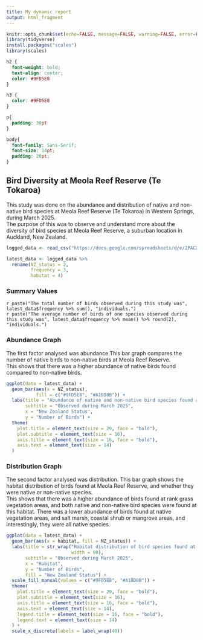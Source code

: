 ```yaml
---
title: My dynamic report
output: html_fragment
---
```


```r
knitr::opts_chunk$set(echo=FALSE, message=FALSE, warning=FALSE, error=FALSE)
library(tidyverse)
install.packages("scales")
library(scales)
```

```css
h2 {
  font-weight: bold;
  text-align: center;
  color: #9FD5E8
}

h3 {
  color: #9FD5E8
}

p{
  padding: 30pt
}

body{
  font-family: Sans-Serif;
  font-size: 14pt;
  padding: 20pt;
}

```

## Bird Diversity at Meola Reef Reserve (Te Tokaroa)

This study was done on the abundance and distribution of native and non-native bird species at Meola Reef Reserve (Te Tokaroa) in Western Springs, during March 2025.\
The purpose of this was to observe and understand more about the diversity of bird species at Meola Reef Reserve, a suburban location in Auckland, New Zealand.

```r
logged_data <- read_csv("https://docs.google.com/spreadsheets/d/e/2PACX-1vSEcG28d-pAJ7jbyBIkgvRrlLHbVzawzAD0k6aOz-vRThTM_iI-umNRR5KBcFqHDxKRP8MOCw2cY1pd/pub?output=csv")

latest_data <- logged_data %>%
  rename(NZ_status = 2,
         frequency = 3,
         habitat = 4)
```

### Summary Values

`r paste("The total number of birds observed during this study was", latest_data$frequency %>% sum(), "individuals.")` \
`r paste("The average number of birds of one species observed during this study was", latest_data$frequency %>% mean() %>% round(2), "individuals.")`

### Abundance Graph

The first factor analysed was abundance.This bar graph compares the number of native birds to non-native birds at Meola Reef Reserve.\
This shows that there was a higher abundance of native birds found compared to non-native birds.

```r
ggplot(data = latest_data) +
  geom_bar(aes(x = NZ_status),
           fill = c("#9FD5E8", "#A1BD8B")) +
  labs(title = "Abundance of native and non-native bird species found at Meola Reef Reserve",
       subtitle = "Observed during March 2025",
       x = "New Zealand Status",
       y = "Number of Birds") +
  theme(
    plot.title = element_text(size = 20, face = "bold"),
    plot.subtitle = element_text(size = 16),
    axis.title = element_text(size = 16, face = "bold"),
    axis.text = element_text(size = 14)
  )
```

### Distribution Graph

The second factor analysed was distribution. This bar graph shows the habitat distribution of birds found at Meola Reef Reserve, and whether they were native or non-native species.\
This shows that there was a higher abundance of birds found at rank grass vegetation areas, and both native and non-native bird species were found at this habitat. There was a lower abundance of birds found at native vegetation areas, and salt marsh, coastal shrub or mangrove areas, and interestingly, they were all native species.

```r
ggplot(data = latest_data) +
  geom_bar(aes(x = habitat, fill = NZ_status)) +
  labs(title = str_wrap("Habitat distribution of bird species found at Meola Reef Reserve, grouped by their New Zealand Status",
                        width = 90),
       subtitle = "Observed during March 2025",
       x = "Habitat",
       y = "Number of Birds",
       fill = "New Zealand Status") +
  scale_fill_manual(values = c("#9FD5E8", "#A1BD8B")) +
  theme(
    plot.title = element_text(size = 20, face = "bold"),
    plot.subtitle = element_text(size = 16),
    axis.title = element_text(size = 16, face = "bold"),
    axis.text = element_text(size = 14),
    legend.title = element_text(size = 16, face = "bold"),
    legend.text = element_text(size = 14)
  ) +
  scale_x_discrete(labels = label_wrap(40))
```
